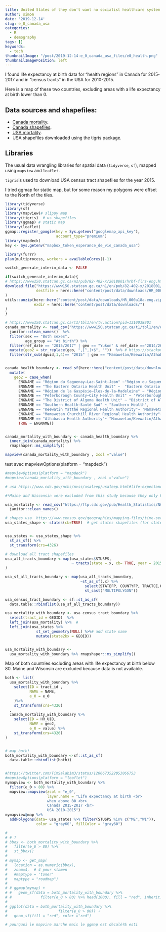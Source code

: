 ```yaml
---
title: United States of they don't want no socialist healthcare system
author: simon
date: '2019-12-14'
slug: e_0_canada_usa
categories:
  - R
  - demography
tags: []
keywords:
  - tech
thumbnailImage: "/post/2019-12-14-e_0_canada_usa_files/e0_health.png"
thumbnailImagePosition: left
---
```

I found life expectancy at birth data for "health regions" in Canada for 2015-2017 and in "census tracts" in the USA for 2010-2015.  

Here is a map of these two countries, excluding areas with a life expectancy at birth lower than 0.

## Data sources and shapefiles:  
* [Canada mortality]("https://www150.statcan.gc.ca/t1/tbl1/en/tv.action?pid=1310038901"). 
* [Canada shapefiles]("https://www150.statcan.gc.ca/n1/en/pub/82-402-x/2018001/data-donnees/boundary-limites/arcinfo/HR_000a18a-eng.zip?st=-yCcI4RR"). 
* [USA mortality]("https://www.cdc.gov/nchs/nvss/usaleep/usaleep.html#life-expectancy"). 
* USA shapefiles downloaded using the tigris package.  

## Libraries  

The usual data wrangling libraries for spatial data (`tidyverse`, `sf`), mapped using `mapview` and `leaflet`.  

`tigris`is used to download USA census tract shapefiles for the year 2015.  

I tried ggmap for static map, but for some reason my polygons were offset to the North of the tiles.  
```r
library(tidyverse)
library(sf)
library(mapview)# slippy map
library(tigris)  # us shapefiles
library(ggmap) # static map
library(leaflet)
ggmap::register_google(key = Sys.getenv("googlemap_api_key"),
                       account_type="premium")
library(mapdeck)
key <- Sys.getenv("mapbox_token_esperance_de_vie_canada_usa")

library(furrr)
plan(multiprocess, workers = availableCores()-1)

switch_generate_interim_data <- FALSE
```


```r
if(switch_generate_interim_data){
# https://www150.statcan.gc.ca/n1/pub/82-402-x/2018001/hrbf-flrs-eng.htm
download.file("https://www150.statcan.gc.ca/n1/en/pub/82-402-x/2018001/data-donnees/boundary-limites/arcinfo/HR_000a18a-eng.zip?st=-yCcI4RR",
              destfile = here::here("content/post/data/downloads/HR_000a18a-eng.zip")
)
utils::unzip(here::here("content/post/data/downloads/HR_000a18a-eng.zip"),
             exdir = here::here("content/post/data/downloads/")
)
}
```

```r
# https://www150.statcan.gc.ca/t1/tbl1/en/tv.action?pid=1310038901
canada_mortality <- read_csv("https://www150.statcan.gc.ca/t1/tbl1/en/dtl!downloadDbLoadingData-nonTraduit.action?pid=1310038901&latestN=5&startDate=&endDate=&csvLocale=en&selectedMembers=%5B%5B49%2C93%2C82%2C95%2C103%2C57%2C73%2C42%2C139%2C83%2C22%2C1%2C4%2C21%2C84%2C114%2C39%2C30%2C38%2C53%2C46%2C132%2C40%2C18%2C115%2C100%2C33%2C52%2C41%2C97%2C112%2C17%2C9%2C15%2C50%2C31%2C102%2C28%2C45%2C66%2C87%2C138%2C107%2C119%2C8%2C23%2C54%2C47%2C51%2C108%2C141%2C105%2C77%2C26%2C129%2C20%2C127%2C143%2C121%2C48%2C118%2C101%2C58%2C96%2C94%2C12%2C36%2C5%2C86%2C69%2C10%2C111%2C80%2C16%2C3%2C71%2C85%2C104%2C78%2C59%2C65%2C25%2C90%2C11%2C64%2C76%2C109%2C68%2C79%2C91%2C34%2C29%2C44%2C106%2C7%2C133%2C32%2C35%2C123%2C63%2C43%2C113%2C140%2C56%2C124%2C110%2C13%2C19%2C88%2C75%2C70%2C6%2C89%2C136%2C2%2C131%2C55%2C142%2C14%2C125%2C137%2C37%2C72%2C67%2C116%2C128%2C74%2C135%2C98%2C60%2C99%2C120%2C27%2C61%2C92%2C62%2C81%2C24%5D%2C%5B1%5D%2C%5B1%5D%2C%5B1%5D%5D") %>%
  janitor::clean_names()  %>%
  filter(sex == "Both sexes", 
         age_group == "At birth") %>%
  filter(ref_date == "2015/2017" | geo == "Yukon" & ref_date =="2014/2016")  %>% 
  mutate(geo2 = str_replace(geo, ",[^,]+$", ""))  %>% # https://stackoverflow.com/questions/40142682/remove-everything-after-last-space-with-stringr
  filter(str_sub(dguid,1,4)== "2015" | geo == "Mamawetan/Keewatin/Athabasca, Saskatchewan")


canada_health_boundary <- read_sf(here::here("content/post/data/downloads/HR_000a18a_e/HR_000a18a_e.shp")) %>%
  mutate(
    geo2 = case_when(
      ENGNAME == "Région du Saguenay—Lac-Saint-Jean" ~"Région du Saguenay - Lac-Saint-Jean",
      ENGNAME == "The Eastern Ontario Health Unit" ~  "Eastern Ontario Health Unit",
      ENGNAME == "Région de la Gaspésie—Îles-de-la-Madeleine" ~ "Région de la Gaspésie - Îles-de-la-Madeleine",
      ENGNAME == "Peterborough County–City Health Unit" ~ "Peterborough County-City Health Unit",
      ENGNAME == "The District of Algoma Health Unit" ~ "District of Algoma Health Unit",
      ENGNAME == "Southern Health—Santé Sud" ~ "Southern Health",
      ENGNAME == "Keewatin Yatthé Regional Health Authority"~ "Mamawetan/Keewatin/Athabasca",
      ENGNAME == "Mamawetan Churchill River Regional Health Authority"~ "Mamawetan/Keewatin/Athabasca",
      ENGNAME == "Athabasca Health Authority"~ "Mamawetan/Keewatin/Athabasca",
      TRUE ~ ENGNAME)) 


canada_mortality_with_boundary <- canada_health_boundary %>% 
  inner_join(canada_mortality) %>% 
  rmapshaper::ms_simplify()


```

```r
mapview(canada_mortality_with_boundary , zcol ="value")
```

test avec mapviewOptions(platform = "mapdeck")

```r

#mapviewOptions(platform = "mapdeck")
#mapview(canada_mortality_with_boundary , zcol ="value")
```


```r

# usa https://www.cdc.gov/nchs/nvss/usaleep/usaleep.html#life-expectancy

#*Maine and Wisconsin were excluded from this study because they only have 5 years of geocoded death records (2011-2015).

usa_mortality <- read_csv("https://ftp.cdc.gov/pub/Health_Statistics/NCHS/Datasets/NVSS/USALEEP/CSV/US_A.CSV") %>%
  janitor::clean_names()

# shapes usa  https://www.census.gov/geographies/mapping-files/time-series/geo/tiger-line-file.2015.html
usa_states_shape <- states(cb=TRUE)  # get states shapefiles (for states codes)


usa_states <- usa_states_shape %>% 
  st_as_sf() %>%
  st_transform(crs=4326)

# download all tract shapefiles
usa_all_tracts_boundary <-map(usa_states$STUSPS, 
                              ~ tracts(state =.x, cb= TRUE, year = 2015)
)

usa_sf_all_tracts_boundary <- map(usa_all_tracts_boundary, 
                                  ~st_as_sf(.x) %>% 
                                    select(STATEFP, COUNTYFP, TRACTCE,GEOID) %>%
                                    st_cast("MULTIPOLYGON"))

usa_census_tract_boundary <- sf::st_as_sf(
  data.table::rbindlist(usa_sf_all_tracts_boundary))

usa_mortality_with_boundary <- usa_census_tract_boundary %>% 
  select(tract_id = GEOID)  %>%
  left_join(usa_mortality) %>%  # 
  left_join(usa_states %>%  
              st_set_geometry(NULL) %>%# add state name 
              mutate(state2kx = GEOID))


usa_mortality_with_boundary <- 
  usa_mortality_with_boundary %>% rmapshaper::ms_simplify()

```



Map of both countries excluding areas with life expectancy at birth below 80.
Maine and Wisonsin are excluded because data is not available.  



```r


both <- list(
  usa_mortality_with_boundary %>%
    select(ID = tract_id ,
           NAME = NAME,
           e_0 = e_0
    )%>%
    st_transform(crs=4326)
  ,
  canada_mortality_with_boundary %>%
    select(ID = HR_UID,
           NAME = geo2,
           e_0 = value) %>%
    st_transform(crs=4326)
)


# map both!
both_mortality_with_boundary <-sf::st_as_sf(
  data.table::rbindlist(both))


#https://twitter.com/TimSalabim3/status/1206673522053066753
#mapviewOptions(platform = "leaflet")
mymapview <- both_mortality_with_boundary %>%
  filter(e_0 > 80) %>%
  mapview::mapview(zcol = "e_0",
                   layer.name = "Life expectancy at birth <br> 
                   when above 80 <br>
                   Canada 2015-2017 <br>
                   USA 2010-2015")  
mymapview@map %>%
  addPolygons(data= usa_states %>% filter(STUSPS %in% c("ME","WI")),
              color = "gray60", fillColor = "gray60")
```



```r
# 
# # ?
# bbox <- both_mortality_with_boundary %>%
#   filter(e_0 > 80) %>%
#   st_bbox()
# 
# mymap <- get_map(
#   location = as.numeric(bbox),
#   zoom=4,  # 4 pour stamen
#   #maptype = 'toner'
#   maptype = "roadmap")
# 
# # ggmap(mymap) +
# #   geom_sf(data = both_mortality_with_boundary %>%
# #             filter(e_0 > 80) %>% head(1000), fill = "red", inherit.aes= FALSE)
#   
# ggplot(data = both_mortality_with_boundary %>%
#                       filter(e_0 > 80)) +
#   geom_sf(fill = "red", color ="red")

# pourquoi le mapvire marche mais le ggmap est décalé?& esti

```

